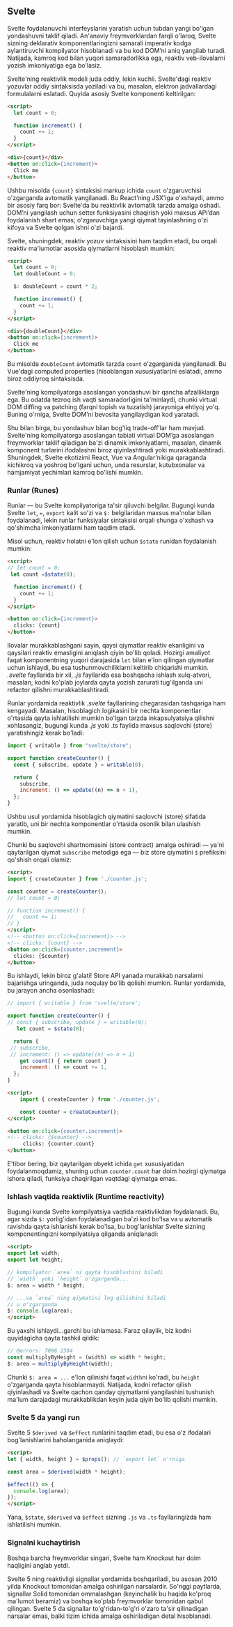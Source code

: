 ## Svelte

Svelte foydalanuvchi interfeyslarini yaratish uchun tubdan yangi bo'lgan yondashuvni taklif qiladi. An'anaviy freymvorklardan farqli o'laroq, Svelte sizning deklarativ komponentlaringizni samarali imperativ kodga aylantiruvchi kompilyator hisoblanadi va bu kod DOM’ni aniq yangilab turadi. Natijada, kamroq kod bilan yuqori samaradorlikka ega, reaktiv veb-ilovalarni yozish imkoniyatiga ega bo'lasiz.

Svelte'ning reaktivlik modeli juda oddiy, lekin kuchli. Svelte'dagi reaktiv yozuvlar oddiy sintaksisda yoziladi va bu, masalan, elektron jadvallardagi formulalarni eslatadi. Quyida asosiy Svelte komponenti keltirilgan:
``` html copy
<script>
  let count = 0;

  function increment() {
    count += 1;
  }
</script>

<div>{count}</div>
<button on:click={increment}>
  Click me
</button>
```

Ushbu misolda `{count}` sintaksisi markup ichida `count` o'zgaruvchisi o'zgarganda avtomatik yangilanadi. Bu React’ning JSX’iga o'xshaydi, ammo bir asosiy farq bor: Svelte'da bu reaktivlik avtomatik tarzda amalga oshadi. DOM’ni yangilash uchun setter funksiyasini chaqirish yoki maxsus API’dan foydalanish shart emas; o'zgaruvchiga yangi qiymat tayinlashning o'zi kifoya va Svelte qolgan ishni o'zi bajardi.

Svelte, shuningdek, reaktiv yozuv sintaksisini ham taqdim etadi, bu orqali reaktiv ma'lumotlar asosida qiymatlarni hisoblash mumkin:
``` html copy
<script>
  let count = 0;
  let doubleCount = 0;

  $: doubleCount = count * 2;

  function increment() {
    count += 1;
  }
</script>

<div>{doubleCount}</div>
<button on:click={increment}>
  Click me
</button>
```

Bu misolda `doubleCount` avtomatik tarzda `count` o'zgarganida yangilanadi. Bu Vue'dagi computed properties (hisoblangan xususiyatlar)ni eslatadi, ammo biroz oddiyroq sintaksisda.

Svelte'ning kompilyatorga asoslangan yondashuvi bir qancha afzalliklarga ega. Bu odatda tezroq ish vaqti samaradorligini ta'minlaydi, chunki virtual DOM diffing va patching (farqni topish va tuzatish) jarayoniga ehtiyoj yo'q. Buning o'rniga, Svelte DOM’ni bevosita yangilaydigan kod yaratadi.

Shu bilan birga, bu yondashuv bilan bog'liq trade-off’lar ham mavjud. Svelte'ning kompilyatorga asoslangan tabiati virtual DOM’ga asoslangan freymvorklar taklif qiladigan ba'zi dinamik imkoniyatlarni, masalan, dinamik komponent turlarini ifodalashni biroz qiyinlashtiradi yoki murakkablashtiradi. Shuningdek, Svelte ekotizimi React, Vue va Angular’nikiga qaraganda kichikroq va yoshroq bo'lgani uchun, unda resurslar, kutubxonalar va hamjamiyat yechimlari kamroq bo'lishi mumkin.


### Runlar (Runes)
Runlar — bu Svelte kompilyatoriga ta'sir qiluvchi belgilar. Bugungi kunda Svelte `let`, `=`, `export` kalit so'zi va `$:` belgilaridan maxsus ma'nolar bilan foydalanadi, lekin runlar funksiyalar sintaksisi orqali shunga o'xshash va qo'shimcha imkoniyatlarni ham taqdim etadi.

Misol uchun, reaktiv holatni e'lon qilish uchun `$state` runidan foydalanish mumkin:
``` html copy {3}
<script>
// let count = 0;
 let count =$state(0);

  function increment() {
    count += 1;
  }
</script>

<button on:click={increment}>
  clicks: {count}
</button>
```

Ilovalar murakkablashgani sayin, qaysi qiymatlar reaktiv ekanligini va qaysilari reaktiv emasligini aniqlash qiyin bo'lib qoladi. Hozirgi amaliyot faqat komponentning yuqori darajasida `let` bilan e'lon qilingan qiymatlar uchun ishlaydi, bu esa tushunmovchiliklarni keltirib chiqarishi mumkin. *.svelte* fayllarida bir xil, *.js* fayllarida esa boshqacha ishlash xulq-atvori, masalan, kodni ko'plab joylarda qayta yozish zarurati tug'ilganda uni refactor qilishni murakkablashtiradi.

Runlar yordamida reaktivlik *.svelte* fayllarining chegarasidan tashqariga ham kengayadi. Masalan, hisoblagich logikasini bir nechta komponentlar o'rtasida qayta ishlatilishi mumkin bo'lgan tarzda inkapsulyatsiya qilishni xohlasangiz, bugungi kunda *.js* yoki .ts faylida maxsus saqlovchi (store) yaratishingiz kerak bo'ladi:
``` js copy
import { writable } from "svelte/store";

export function createCounter() {
  const { subscribe, update } = writable(0);

  return {
    subscribe,
    increment: () => update((n) => n + 1),
  };
}
```

Ushbu usul yordamida hisoblagich qiymatini saqlovchi (store) sifatida yaratib, uni bir nechta komponentlar o'rtasida osonlik bilan ulashish mumkin.

Chunki bu saqlovchi shartnomasini (store contract) amalga oshiradi — ya'ni qaytarilgan qiymat `subscribe` metodiga ega — biz store qiymatini `$` prefiksini qo'shish orqali olamiz:
``` html copy {2, 4, 13-14}
<script>
import { createCounter } from './counter.js';

const counter = createCounter();
// let count = 0;

// function increment() {
//   count += 1;
// }
</script>
<!-- <button on:click={increment}> -->
<!-- clicks: {count} -->
<button on:click={counter.increment}>
  clicks: {$counter}
</button>
```

Bu ishlaydi, lekin biroz g'alati! Store API yanada murakkab narsalarni bajarishga uringanda, juda noqulay bo'lib qolishi mumkin. Runlar yordamida, bu jarayon ancha osonlashadi:
``` js copy {5, 10-11}
// import { writable } from 'svelte/store';

export function createCounter() {
// const { subscribe, update } = writable(0);
   let count = $state(0);

  return {
 // subscribe,
 // increment: () => update((n) => n + 1)
    get count() { return count }
    increment: () => count += 1,
  };
}
```

``` html copy {9}
<script>
    import { createCounter } from './counter.js';

    const counter = createCounter();
</script>

<button on:click={counter.increment}>
<!-- clicks: {$counter} -->
     clicks: {counter.count}
</button>
```

E'tibor bering, biz qaytarilgan obyekt ichida `get` xususiyatidan foydalanmoqdamiz, shuning uchun `counter.count` har doim hozirgi qiymatga ishora qiladi, funksiya chaqirilgan vaqtdagi qiymatga emas.


### Ishlash vaqtida reaktivlik (Runtime reactivity)
Bugungi kunda Svelte kompilyatsiya vaqtida reaktivlikdan foydalanadi. Bu, agar sizda `$:` yorlig'idan foydalanadigan ba'zi kod bo'lsa va u avtomatik ravishda qayta ishlanishi kerak bo'lsa, bu bog'lanishlar Svelte sizning komponentingizni kompilyatsiya qilganda aniqlanadi:
``` html copy
<script>
export let width;
export let height;

// kompilyator `area` ni qayta hisoblashini biladi
// `width` yoki `height` o'zgarganda...
$: area = width * height;

// ...va `area` ning qiymatini log qilishini biladi
// u o'zgarganda
$: console.log(area);
</script>
```

Bu yaxshi ishlaydi...garchi bu ishlamasa. Faraz qilaylik, biz kodni quyidagicha qayta tashkil qildik:
``` js copy
// @errors: 7006 2304
const multiplyByHeight = (width) => width * height;
$: area = multiplyByHeight(width);
```

Chunki `$: area = ...` e'lon qilinishi faqat `width`ni ko'radi, bu `height` o'zgarganda qayta hisoblanmaydi. Natijada, kodni refactor qilish qiyinlashadi va Svelte qachon qanday qiymatlarni yangilashini tushunish ma'lum darajadagi murakkablikdan keyin juda qiyin bo'lib qolishi mumkin.


### Svelte 5 da yangi run
Svelte 5 `$derived `va `$effect` runlarini taqdim etadi, bu esa o'z ifodalari bog'lanishlarini baholanganida aniqlaydi:
``` html copy
<script>
let { width, height } = $props(); // `export let` o'rniga

const area = $derived(width * height);

$effect(() => {
  console.log(area);
});
</script>
```

Yana, `$state`, `$derived` va `$effect` sizning `.js` va `.ts` fayllaringizda ham ishlatilishi mumkin.


### Signalni kuchaytirish
Boshqa barcha freymvorklar singari, Svelte ham Knockout har doim haqligini anglab yetdi.

Svelte 5 ning reaktivligi signallar yordamida boshqariladi, bu asosan 2010 yilda Knockout tomonidan amalga oshirilgan narsalardir. So'nggi paytlarda, signallar Solid tomonidan ommalashgan (keyinchalik bu haqida ko'proq ma'lumot beramiz) va boshqa ko'plab freymvorklar tomonidan qabul qilingan. Svelte 5 da signallar to'g'ridan-to'g'ri o'zaro ta'sir qilinadigan narsalar emas, balki tizim ichida amalga oshiriladigan detal hisoblanadi.